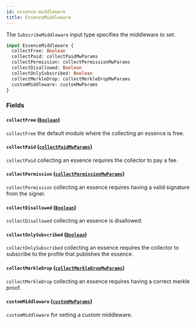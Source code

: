 ```yaml
---
id: essence-middleware
title: EssenceMiddleware
---
```



The `SubscribeMiddleware` input type specifies the middleware to set.

```graphql
input EssenceMiddleware {
  collectFree: Boolean
  collectPaid: collectPaidMwParams
  collectPermission: collectPermissionMwParams
  collectDisallowed: Boolean
  collectOnlySubscribed: Boolean
  collectMerkleDrop: collectMerkleDropMwParams
  customMiddleware: customMwParams
}
```


### Fields

#### `collectFree` ([`Boolean`](/reference/scalars/boolean))

`collectFree` the default module where the collecting an essence is free.


#### `collectPaid` ([`collectPaidMwParams`](/reference/inputs/collect-paid-mw-params))

`collectPaid` collecting an essence requires the collector to pay a fee.


#### `collectPermission` ([`collectPermissionMwParams`](/reference/inputs/collect-permission-mw-params))

`collectPermission` collecting an essence requires having a valid signature from the signer.


#### `collectDisallowed` ([`Boolean`](/reference/scalars/boolean))

`collectDisallowed` collecting an essence is disallowed.


#### `collectOnlySubscribed` ([`Boolean`](/reference/scalars/boolean))

`collectOnlySubscribed` collecting an essence requires the collector to subscribe to the profile that publishes the essence.


#### `collectMerkleDrop` ([`collectMerkleDropMwParams`](/reference/inputs/collect-merkle-drop-mw-params))

`collectMerkleDrop` collecting an essence requires having a correct merkle proof.


#### `customMiddleware` ([`customMwParams`](/reference/inputs/custom-mw-params))

`customMiddleware` for setting a custom middleware.




